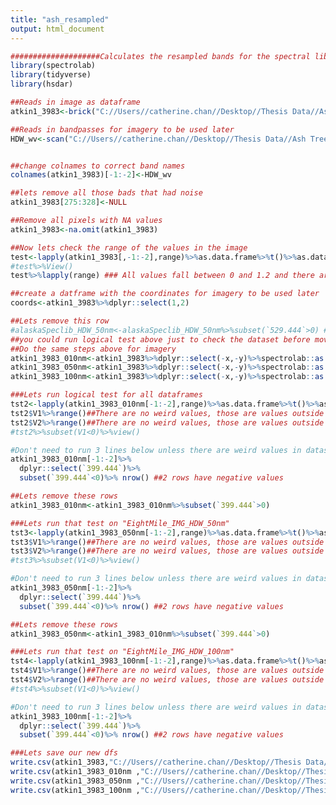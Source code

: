 ```yaml
---
title: "ash_resampled"
output: html_document
---
```


```r
####################Calculates the resampled bands for the spectral library developed from headwall's bandpases####
library(spectrolab)
library(tidyverse)
library(hsdar)

##Reads in image as dataframe 
atkin1_3983<-brick("C://Users//catherine.chan//Desktop//Thesis Data//Ash Trees//atkin1_3983_sub")%>%rasterToPoints()%>%as.data.frame()

##Reads in bandpasses for imagery to be used later
HDW_wv<-scan("C://Users//catherine.chan//Desktop//Thesis Data//Ash Trees//Ash_nelsopet//Outputs//Headwall_wv", numeric())


##change colnames to correct band names
colnames(atkin1_3983)[-1:-2]<-HDW_wv

##lets remove all those bads that had noise
atkin1_3983[275:328]<-NULL

##Remove all pixels with NA values
atkin1_3983<-na.omit(atkin1_3983)

##Now lets check the range of the values in the image
test<-lapply(atkin1_3983[,-1:-2],range)%>%as.data.frame%>%t()%>%as.data.frame
#test%>%View()
test%>%lapply(range) ### All values fall between 0 and 1.2 and there are no NA values

##create a datframe with the coordinates for imagery to be used later
coords<-atkin1_3983%>%dplyr::select(1,2)

##Lets remove this row
#alaskaSpeclib_HDW_50nm<-alaskaSpeclib_HDW_50nm%>%subset(`529.444`>0) ##dim()  1974  333
##you could run logical test above just to check the dataset before moving on
##Do the same steps above for imagery
atkin1_3983_010nm<-atkin1_3983%>%dplyr::select(-x,-y)%>%spectrolab::as.spectra()%>%spectrolab::resample(seq(399.444,899.424,10 ))%>%as.data.frame()%>%cbind(coords)%>%dplyr::select(x,y,everything())%>%dplyr::select(-sample_name)
atkin1_3983_050nm<-atkin1_3983%>%dplyr::select(-x,-y)%>%spectrolab::as.spectra()%>%spectrolab::resample(seq(399.444,899.424,50 ))%>%as.data.frame()%>%cbind(coords)%>%dplyr::select(x,y,everything())%>%dplyr::select(-sample_name)
atkin1_3983_100nm<-atkin1_3983%>%dplyr::select(-x,-y)%>%spectrolab::as.spectra()%>%spectrolab::resample(seq(399.444,899.424,100))%>%as.data.frame()%>%cbind(coords)%>%dplyr::select(x,y,everything())%>%dplyr::select(-sample_name)

###Lets run logical test for all dataframes
tst2<-lapply(atkin1_3983_010nm[-1:-2],range)%>%as.data.frame%>%t()%>%as.data.frame
tst2$V1%>%range()##There are no weird values, those are values outside of 0 and 2
tst2$V2%>%range()##There are no weird values, those are values outside of 0 and 2
#tst2%>%subset(V1<0)%>%view()

#Don't need to run 3 lines below unless there are weird values in dataset above
atkin1_3983_010nm[-1:-2]%>%
  dplyr::select(`399.444`)%>% 
  subset(`399.444`<0)%>% nrow() ##2 rows have negative values

##Lets remove these rows
atkin1_3983_010nm<-atkin1_3983_010nm%>%subset(`399.444`>0)

###Lets run that test on "EightMile_IMG_HDW_50nm"
tst3<-lapply(atkin1_3983_050nm[-1:-2],range)%>%as.data.frame%>%t()%>%as.data.frame
tst3$V1%>%range()##There are no weird values, those are values outside of 0 and 2
tst3$V2%>%range()##There are no weird values, those are values outside of 0 and 2
#tst3%>%subset(V1<0)%>%view()

#Don't need to run 3 lines below unless there are weird values in dataset above
atkin1_3983_050nm[-1:-2]%>%
  dplyr::select(`399.444`)%>% 
  subset(`399.444`<0)%>% nrow() ##2 rows have negative values

##Lets remove these rows
atkin1_3983_050nm<-atkin1_3983_010nm%>%subset(`399.444`>0)

###Lets run that test on "EightMile_IMG_HDW_100nm"
tst4<-lapply(atkin1_3983_100nm[-1:-2],range)%>%as.data.frame%>%t()%>%as.data.frame
tst4$V1%>%range()##There are no weird values, those are values outside of 0 and 2
tst4$V2%>%range()##There are no weird values, those are values outside of 0 and 2
#tst4%>%subset(V1<0)%>%view()

#Don't need to run 3 lines below unless there are weird values in dataset above
atkin1_3983_100nm[-1:-2]%>%
  dplyr::select(`399.444`)%>% 
  subset(`399.444`<0)%>% nrow() ##2 rows have negative values

###Lets save our new dfs
write.csv(atkin1_3983,"C://Users//catherine.chan//Desktop//Thesis Data//Ash Trees//Ash_nelsopet//Outputs//atkin1_3983_df.csv" ,row.names = FALSE)
write.csv(atkin1_3983_010nm ,"C://Users//catherine.chan//Desktop//Thesis Data//Ash Trees//Ash_nelsopet//Outputs//atkin1_3983_010nm.csv" ,row.names = FALSE)
write.csv(atkin1_3983_050nm ,"C://Users//catherine.chan//Desktop//Thesis Data//Ash Trees//Ash_nelsopet//Outputs//atkin1_3983_050nm.csv" ,row.names = FALSE)
write.csv(atkin1_3983_100nm ,"C://Users//catherine.chan//Desktop//Thesis Data//Ash Trees//Ash_nelsopet//Outputs//atkin1_3983_100nm.csv" ,row.names = FALSE)



```

## 

